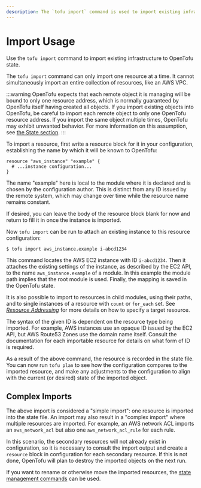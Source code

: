 ```yaml
---
description: The `tofu import` command is used to import existing infrastructure.
---
```


# Import Usage

Use the `tofu import` command to import existing infrastructure to OpenTofu state.

The `tofu import` command can only import one resource at a time. It cannot simultaneously import an entire collection of resources, like an AWS VPC.

:::warning
OpenTofu expects that each remote object it is managing will be
bound to only one resource address, which is normally guaranteed by OpenTofu
itself having created all objects. If you import existing objects into OpenTofu,
be careful to import each remote object to only one OpenTofu resource address.
If you import the same object multiple times, OpenTofu may exhibit unwanted
behavior. For more information on this assumption, see
[the State section](../state/index.mdx).
:::

To import a resource, first write a resource block for it in your
configuration, establishing the name by which it will be known to OpenTofu:

```
resource "aws_instance" "example" {
  # ...instance configuration...
}
```

The name "example" here is local to the module where it is declared and is
chosen by the configuration author. This is distinct from any ID issued by
the remote system, which may change over time while the resource name
remains constant.

If desired, you can leave the body of the resource block blank for now and
return to fill it in once the instance is imported.

Now `tofu import` can be run to attach an existing instance to this
resource configuration:

```shell
$ tofu import aws_instance.example i-abcd1234
```

This command locates the AWS EC2 instance with ID `i-abcd1234`. Then it attaches
the existing settings of the instance, as described by the EC2 API, to the
name `aws_instance.example` of a module. In this example the module path
implies that the root module is used. Finally, the mapping is saved in the
OpenTofu state.

It is also possible to import to resources in child modules, using their paths,
and to single instances of a resource with `count` or `for_each` set. See
[_Resource Addressing_](../state/resource-addressing.mdx) for more
details on how to specify a target resource.

The syntax of the given ID is dependent on the resource type being imported.
For example, AWS instances use an opaque ID issued by the EC2 API, but
AWS Route53 Zones use the domain name itself. Consult the documentation for
each importable resource for details on what form of ID is required.

As a result of the above command, the resource is recorded in the state file.
You can now run `tofu plan` to see how the configuration compares to
the imported resource, and make any adjustments to the configuration to
align with the current (or desired) state of the imported object.

## Complex Imports

The above import is considered a "simple import": one resource is imported
into the state file. An import may also result in a "complex import" where
multiple resources are imported. For example, an AWS network ACL imports
an `aws_network_acl` but also one `aws_network_acl_rule` for each rule.

In this scenario, the secondary resources will not already exist in
configuration, so it is necessary to consult the import output and create
a `resource` block in configuration for each secondary resource. If this is
not done, OpenTofu will plan to destroy the imported objects on the next run.

If you want to rename or otherwise move the imported resources, the
[state management commands](/docs/cli/commands/state) can be used.
